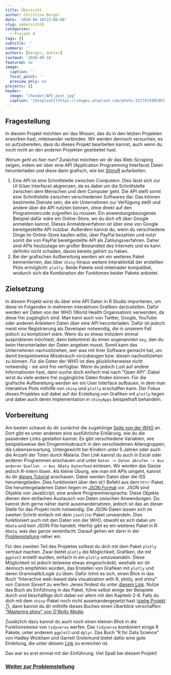 ```yaml
---
title: Übersicht
author: Christina Berger
date: '2020-09-16T23:00:00'
slug: uebersicht8
categories:
  - Projekt 8
tags: []
subtitle: ''
summary: ''
authors: [berger, mehler]
lastmod: '2020-09-16'
featured: no
image:
  caption: ''
  focal_point: ''
  preview_only: no
projects: []
header:
  image: "/header/API_post.jpg"
  caption: '[Unsplash](https://images.unsplash.com/photo-1527474305487-b87b222841cc?ixlib=rb-1.2.1&ixid=eyJhcHBfaWQiOjEyMDd9&auto=format&fit=crop&w=1267&q=80)'
---
```


## Fragestellung

In diesem Projekt möchten wir das Wissen, das du in den letzten Projekten erworben hast, miteinander verbinden. Wir werden dennoch versuchen, es so aufzubereiten, dass du dieses Projekt bearbeiten kannst, auch wenn du noch nicht an den anderen Projekten gearbeitet hast.

<i>Worum geht es hier nun?</i> Zunächst möchten wir dir das Web-Scraping zeigen, indem wir über eine API (Application Programming Interface) Daten herunterladen und diese dann grafisch, wie bei [ShinyR](/post/uebersicht7) aufarbeiten.

1. Eine API ist eine Schnittstelle zwischen Computern. Dies lässt sich zur UI (User Interface) abgrenzen, da es dabei um die Schnittstelle zwischen dem Menschen und dem Computer geht. Die API stellt somit eine Schnittstelle zwischen verschiedenen Softwares dar. Das können bestimmte Dienste sein, die ein Unternehmen zur Verfügung stellt und andere über die API nutzten können, ohne direkt auf den Programmiercode zugreifen zu müssen. Ein anwendungsbezogenes Beispiel dafür wäre ein Online-Store, wo du dich oft über Google anmelden kannst. Dieses Anmeldeverfahren ist über eine von Google bereitgestellte API nutzbar. Außerdem kannst du, wenn du verschiedene Dinge im Online-Store kaufen willst, über PayPal bezahlen und nutzt somit die von PayPal bereitgestellte API als Zahlungsverfahren. Daher sind APIs heutzutage ein großer Bestandteil des Internets und es kann definitiv nicht schaden, davon bereits gehört zu haben.
2. Bei der grafischen Aufbereitung werden wir ein weiteres Paket kennenlernen, das über `shiny` hinaus weitere Interaktivität der erstellten Plots ermöglicht: `plotly`. Beide Pakete sind miteinader kompatibel, wodurch sich die Kombination der Funktionen beider Pakete anbietet. 

## Zielsetzung 

In diesem Projekt wirst du über eine API Daten in R Studio importieren, um diese im Folgenden in mehreren interaktiven Grafiken darzustellen. Dafür werden wir Daten von der WHO (World Health Organisation) verwenden, da diese frei zugänglich sind. Man kann auch von Twitter, Google, YouTube oder anderen Anbietern Daten über eine API herunterladen. Dafür ist jedoch meist eine Registrierung als Developer notwendig, die in unserem Fall jedoch zu kompliziert wäre. Wenn du so etwas trotzdem einmal ausprobieren möchtest, dann bekommst du einen sogenannten `key`, den du beim Herunterladen der Daten angeben musst. Somit kann das Unternehmen nachvollziehen, wer was mit ihrer Software gemacht hat, um damit beispielsweise Missbrauch vorzubeugen bzw. diesen nachvollziehen zu können. Für die Daten der WHO ist dies glücklicherweise nicht notwendig - sie sind frei verfügbar. Wenn du jedoch Lust auf andere Informationen hast, dann suche doch einfach mal nach "Open API". Dabei wirst du viele andere frei zugängliche Daten finden können. Für die grafische Aufbereitung werden wir ein User Interface aufbauen, in dem man interaktive Plots mithilfe von `shiny` und `plotly` erschaffen kann. Der Fokus dieses Projektes soll dabei auf der Erstellung von Grafiken mit `plotly` liegen und dabei auch deren Implementation in `shinyApps` beispielhaft behandeln.

## Vorbereitung

Am besten schaust du dir zunächst die zugehörige [Seite von der WHO](https://www.who.int/data/gho/info/gho-odata-api) an. Dort gibt es unter anderem eine ausführliche Erklärung, wie du die passenden Links gestalten kannst. Es gibt verschiedene Variablen, wie beispielsweise den Drogenmissbrauch in den verschiedenen Altersgruppen, die Lebenserwartung, Untergewicht bei Kindern unter 5 Jahren oder auch die Anzahl der Toten durch Malaria. Den Link kannst du auch in Excel oder anderen Programmen anschauen und unter `Daten -> Daten abrufen -> Aus anderen Quellen -> Aus OData Datenfeed` einlesen. Wir werden das Ganze jedoch R-intern lösen. Als kleine Übung, wie man mit APIs umgeht, kannst du dir [dieses Tutorial](https://www.dataquest.io/blog/r-api-tutorial/) anschauen. Dabei werden Daten über die ISS heruntergeladen. Dies funktioniert über den `GET` Befehl aus dem `httr`-Paket. Die heruntergeladenen Daten liegen im [JSON Format](https://www.json.org/json-en.html) vor. JSON sind Objekte von JavaScript, eine andere Programmiersprache. Diese Objekte dienen dem einfachen Austausch von Daten zwischen Anwendungen. Du kannst dich gerne näher damit auseinandersetzen, jedoch ist das an dieser Stelle für das Projekt nicht notwendig. Die JSON-Daten lassen sich im zweiten Schritt einfach mit dem `jsonlite`-Paket umwandeln. Dies funktioniert auch mit den Daten von der WHO, obwohl es sich dabei um `OData` und kein JSON-File handelt. Hierfür gibt es ein weiteres Paket in R: `OData`, was das ganze vereinfacht. Darauf gehen wir dann in der [Problemstellung](/post/problemstellung8) näher ein.

Für den zweiten Teil des Projektes solltest du dich mit dem Paket `plotly` vertraut machen. Zwar bietet `plotly` die Möglichkeit, Grafiken, die mit `ggplot2` erstellt wurden, einfach in ein `plotly` umzuwandeln. Diese Möglichkeit ist jedoch teilweise etwas eingeschränkt, weshalb wir dir dennoch empfehlen würden, das Erstellen von Grafiken mit `plotly` und deren Grammatik/Logik zu üben. Dafür lohnt es sich, einen Blick in das Buch "Interactive web-based data visualization with R, plotly, and shiny" von <i>Carson Sievert</i> zu werfen. Jenes findest du unter [diesem Link](https://plotly-r.com/index.html). Nutze das Buch als Einführung in das Paket, führe selbst einige der Beispiele durch und beschäftige dich dabei vor allem mit den Kapiteln 2-8. Falls du dich mit dem `shiny`-Paket noch nicht auseinandergesetzt hast ([siehe Projekt 7](/post/uebersicht7/)), dann kannst du dir mithilfe dieses Buches einen Überblick verschaffen: ["Mastering shiny" von <i>O'Reilly Media</i>](https://mastering-shiny.org/).

Zusätzlich dazu kannst du auch noch einen kleinen Blick in die Funktionsweise von `tidyverse` werfen. Das `tidyverse` kombiniert einige R Pakete, unter anderem `ggplot2` und `dplyr`. Das Buch "R for Data Science" von Hadley Wickham und Garrett Grolemund bietet dafür eine gute Einleitung, die unter diesem [Link](https://r4ds.had.co.nz/index.html) zu erreichen ist.

Das war es erst einmal mit der Einführung. Viel Spaß bei diesem Projekt!

### [Weiter zur Problemstellung](/post/problemstellung8)
